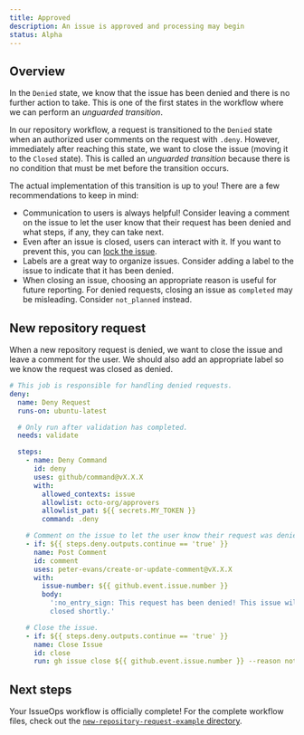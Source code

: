 ```yaml
---
title: Approved
description: An issue is approved and processing may begin
status: Alpha
---
```



## Overview

In the `Denied` state, we know that the issue has been denied and there is no
further action to take. This is one of the first states in the workflow where we
can perform an _unguarded transition_.

In our repository workflow, a request is transitioned to the `Denied` state when
an authorized user comments on the request with `.deny`. However, immediately
after reaching this state, we want to close the issue (moving it to the `Closed`
state). This is called an _unguarded transition_ because there is no condition
that must be met before the transition occurs.

The actual implementation of this transition is up to you! There are a few
recommendations to keep in mind:

- Communication to users is always helpful! Consider leaving a comment on the
  issue to let the user know that their request has been denied and what steps,
  if any, they can take next.
- Even after an issue is closed, users can interact with it. If you want to
  prevent this, you can
  [lock the issue](https://docs.github.com/en/communities/moderating-comments-and-conversations/locking-conversations).
- Labels are a great way to organize issues. Consider adding a label to the
  issue to indicate that it has been denied.
- When closing an issue, choosing an appropriate reason is useful for future
  reporting. For denied requests, closing an issue as `completed` may be
  misleading. Consider `not_planned` instead.

## New repository request

When a new repository request is denied, we want to close the issue and leave a
comment for the user. We should also add an appropriate label so we know the
request was closed as denied.

```yaml
# This job is responsible for handling denied requests.
deny:
  name: Deny Request
  runs-on: ubuntu-latest

  # Only run after validation has completed.
  needs: validate

  steps:
    - name: Deny Command
      id: deny
      uses: github/command@vX.X.X
      with:
        allowed_contexts: issue
        allowlist: octo-org/approvers
        allowlist_pat: ${{ secrets.MY_TOKEN }}
        command: .deny

    # Comment on the issue to let the user know their request was denied.
    - if: ${{ steps.deny.outputs.continue == 'true' }}
      name: Post Comment
      id: comment
      uses: peter-evans/create-or-update-comment@vX.X.X
      with:
        issue-number: ${{ github.event.issue.number }}
        body:
          ':no_entry_sign: This request has been denied! This issue will be
          closed shortly.'

    # Close the issue.
    - if: ${{ steps.deny.outputs.continue == 'true' }}
      name: Close Issue
      id: close
      run: gh issue close ${{ github.event.issue.number }} --reason not_planned
```

## Next steps

Your IssueOps workflow is officially complete! For the complete workflow files,
check out the
[`new-repository-request-example` directory](https://github.com/issue-ops/docs/tree/main/new-repository-request-example).
